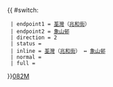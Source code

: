 {{ #switch: {{{format|}}}
  | endpoint1 = [[荃灣]]（[[兆和街]]）
  | endpoint2 = [[象山邨]]
  | direction = 2
  | status =
  | inline = [[荃灣]]（[[兆和街]]） ↔ [[象山邨]]
  | normal =
  | full =
}}<noinclude>[[category:新界專線小巴路線模板|082M]]</noinclude>